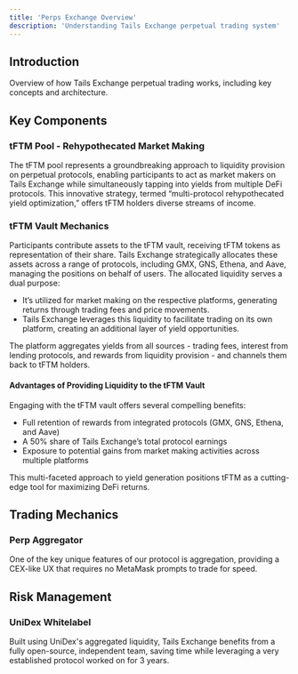 ---
title: 'Perps Exchange Overview'
description: 'Understanding Tails Exchange perpetual trading system'
---

## Introduction

Overview of how Tails Exchange perpetual trading works, including key concepts and architecture.

## Key Components

### tFTM Pool - Rehypothecated Market Making

The tFTM pool represents a groundbreaking approach to liquidity provision on perpetual protocols, enabling participants to act as market makers on Tails Exchange while simultaneously tapping into yields from multiple DeFi protocols. This innovative strategy, termed “multi-protocol rehypothecated yield optimization,” offers tFTM holders diverse streams of income.

### tFTM Vault Mechanics

Participants contribute assets to the tFTM vault, receiving tFTM tokens as representation of their share. Tails Exchange strategically allocates these assets across a range of protocols, including GMX, GNS, Ethena, and Aave, managing the positions on behalf of users. The allocated liquidity serves a dual purpose:

- It’s utilized for market making on the respective platforms, generating returns through trading fees and price movements.
- Tails Exchange leverages this liquidity to facilitate trading on its own platform, creating an additional layer of yield opportunities.

The platform aggregates yields from all sources - trading fees, interest from lending protocols, and rewards from liquidity provision - and channels them back to tFTM holders.

#### Advantages of Providing Liquidity to the tFTM Vault

Engaging with the tFTM vault offers several compelling benefits:

- Full retention of rewards from integrated protocols (GMX, GNS, Ethena, and Aave)
- A 50% share of Tails Exchange’s total protocol earnings
- Exposure to potential gains from market making activities across multiple platforms

This multi-faceted approach to yield generation positions tFTM as a cutting-edge tool for maximizing DeFi returns.

## Trading Mechanics

### Perp Aggregator

One of the key unique features of our protocol is aggregation, providing a CEX-like UX that requires no MetaMask prompts to trade for speed.

## Risk Management

### UniDex Whitelabel

Built using UniDex's aggregated liquidity, Tails Exchange benefits from a fully open-source, independent team, saving time while leveraging a very established protocol worked on for 3 years. 